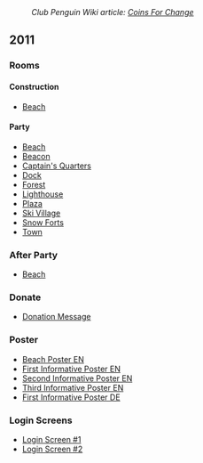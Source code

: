 :''Club Penguin Wiki article: [[clubpenguinwiki:Coins For Change|Coins For Change]]''

==2011==
===Rooms===
====Construction====
*[[Media:HolidayParty2011ConsBeach.swf|Beach]]

====Party====
*[[Media:HolidayParty2011Beach.swf|Beach]]
*[[Media:HolidayParty2011Beacon1.swf|Beacon]]
*[[Media:HolidayParty2011ShipQuarters.swf|Captain's Quarters]]
*[[Media:HolidayParty2011Dock.swf|Dock]]
*[[Media:HolidayParty2011Forest.swf|Forest]]
*[[Media:HolidayParty2011Light1.swf|Lighthouse]]
*[[Media:HolidayParty2011Plaza.swf|Plaza]]
*[[Media:HolidayParty2011Village.swf|Ski Village]]
*[[Media:HolidayParty2011Forts.swf|Snow Forts]]
*[[Media:RoomsTown-HolidayParty2011.swf|Town]]

===After Party===
*[[Media:CFC2011Beach.swf|Beach]]

===Donate===
*[[Media:CFC2011Donation.swf|Donation Message]]

===Poster===
*[[Media:CFC2011RockhopperPoster.swf|Beach Poster EN]]
*[[Media:CFC2011Informative.swf|First Informative Poster EN]]
*[[Media:CFC2011Informative2.swf|Second Informative Poster EN]]
*[[Media:CFC2011Informative3.swf|Third Informative Poster EN]]
*[[Media:CFCPoster2011DE.swf|First Informative Poster DE]]

===Login Screens===
*[[Media:CFC2011LoginScreen.SWF|Login Screen #1]]
*[[Media:CFC20112LoginScreen.SWF|Login Screen #2]]

{{Events}}